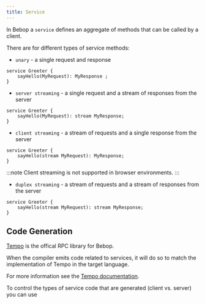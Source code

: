 ```yaml
---
title: Service
---
```


In Bebop a `service` defines an aggregate of methods that can be called by a client. 

There are for different types of service methods:

- `unary` - a single request and response
```bebop
service Greeter {
    sayHello(MyRequest): MyResponse ;
}
```
- `server streaming` - a single request and a stream of responses from the server
```bebop ins="stream"
service Greeter {
    sayHello(MyRequest): stream MyResponse;
}
```
- `client streaming` - a stream of requests and a single response from the server
```bebop ins="stream"
service Greeter {
    sayHello(stream MyRequest): MyResponse;
}
```
:::note
Client streaming is not supported in browser environments.
:::
- `duplex streaming` - a stream of requests and a stream of responses from the server
```bebop ins="stream"
service Greeter {
    sayHello(stream MyRequest): stream MyResponse;
}
``` 

## Code Generation

[Tempo](https://github.com/betwixt-labs/tempo) is the offical RPC library for Bebop. 

When the compiler emits code related to services, it will do so to match the implementation of Tempo in the target language.

For more information see the [Tempo documentation]().

To control the types of service code that are generated (client vs. server) you can use 

```json
```